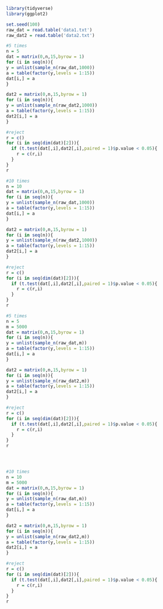 ```r
library(tidyverse)
library(ggplot2)
```



```r
set.seed(100)
raw_dat = read.table('data1.txt')
raw_dat2 = read.table('data2.txt')

#5 times
n = 5
dat = matrix(0,n,15,byrow = 1)
for (i in seq(n)){
y = unlist(sample_n(raw_dat,1000))
a = table(factor(y,levels = 1:15))
dat[i,] = a
}

dat2 = matrix(0,n,15,byrow = 1)
for (i in seq(n)){
y = unlist(sample_n(raw_dat2,1000))
a = table(factor(y,levels = 1:15))
dat2[i,] = a
}

#reject
r = c()
for (i in seq(dim(dat)[2])){
  if (t.test(dat[,i],dat2[,i],paired = 1)$p.value < 0.05){
    r = c(r,i)
  }
}
r
```




```r
#10 times
n = 10
dat = matrix(0,n,15,byrow = 1)
for (i in seq(n)){
y = unlist(sample_n(raw_dat,1000))
a = table(factor(y,levels = 1:15))
dat[i,] = a
}

dat2 = matrix(0,n,15,byrow = 1)
for (i in seq(n)){
y = unlist(sample_n(raw_dat2,1000))
a = table(factor(y,levels = 1:15))
dat2[i,] = a
}

#reject
r = c()
for (i in seq(dim(dat)[2])){
  if (t.test(dat[,i],dat2[,i],paired = 1)$p.value < 0.05){
    r = c(r,i)
  }
}
r
```





```r
#5 times
n = 5
m = 5000
dat = matrix(0,n,15,byrow = 1)
for (i in seq(n)){
y = unlist(sample_n(raw_dat,m))
a = table(factor(y,levels = 1:15))
dat[i,] = a
}

dat2 = matrix(0,n,15,byrow = 1)
for (i in seq(n)){
y = unlist(sample_n(raw_dat2,m))
a = table(factor(y,levels = 1:15))
dat2[i,] = a
}

#reject
r = c()
for (i in seq(dim(dat)[2])){
  if (t.test(dat[,i],dat2[,i],paired = 1)$p.value < 0.05){
    r = c(r,i)
  }
}
r




#10 times
n = 10
m = 5000
dat = matrix(0,n,15,byrow = 1)
for (i in seq(n)){
y = unlist(sample_n(raw_dat,m))
a = table(factor(y,levels = 1:15))
dat[i,] = a
}

dat2 = matrix(0,n,15,byrow = 1)
for (i in seq(n)){
y = unlist(sample_n(raw_dat2,m))
a = table(factor(y,levels = 1:15))
dat2[i,] = a
}

#reject
r = c()
for (i in seq(dim(dat)[2])){
  if (t.test(dat[,i],dat2[,i],paired = 1)$p.value < 0.05){
    r = c(r,i)
  }
}
r
```